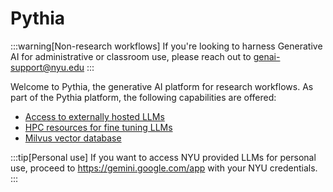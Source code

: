 # Pythia

:::warning[Non-research workflows]
If you're looking to harness Generative AI for administrative or classroom use, please reach out to genai-support@nyu.edu
:::

Welcome to Pythia, the generative AI platform for research workflows. As part of the Pythia platform, the following capabilities are offered:
- [Access to externally hosted LLMs](../02_external_llms/01_llm_access.mdx)
- [HPC resources for fine tuning LLMs](../03_llm_fine_tuning/01_intro.md)
- [Milvus vector database](../04_vector_databases/01_intro.md)

:::tip[Personal use]
If you want to access NYU provided LLMs for personal use, proceed to https://gemini.google.com/app with your NYU credentials. 
:::
